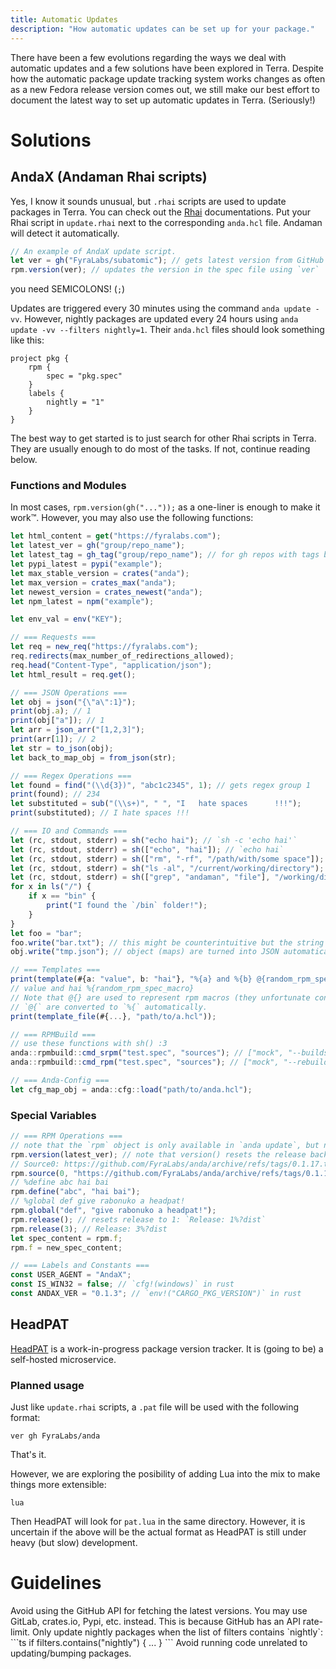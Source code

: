 ```yaml
---
title: Automatic Updates
description: "How automatic updates can be set up for your package."
---
```


There have been a few evolutions regarding the ways we deal with automatic updates and a few solutions have been explored in Terra.
Despite how the automatic package update tracking system works changes as often as a new Fedora release version comes out, we still
make our best effort to document the latest way to set up automatic updates in Terra. (Seriously!)


# Solutions

## AndaX (Andaman Rhai scripts)

Yes, I know it sounds unusual, but `.rhai` scripts are used to update packages in Terra. You can check out the [Rhai] documentations.
Put your Rhai script in `update.rhai` next to the corresponding `anda.hcl` file. Andaman will detect it automatically.
```ts
// An example of AndaX update script.
let ver = gh("FyraLabs/subatomic"); // gets latest version from GitHub
rpm.version(ver); // updates the version in the spec file using `ver`
```
<Warning>you need SEMICOLONS! (`;`)</Warning>

Updates are triggered every 30 minutes using the command `anda update -vv`. However, nightly packages are updated every 24 hours using
`anda update -vv --filters nightly=1`. Their `anda.hcl` files should look something like this:
```hcl
project pkg {
	rpm {
		spec = "pkg.spec"
	}
	labels {
		nightly = "1"
	}
}
```

The best way to get started is to just search for other Rhai scripts in Terra. They are usually enough to do most of the tasks.
If not, continue reading below.

### Functions and Modules

In most cases, `rpm.version(gh("..."));` as a one-liner is enough to make it work™. However, you may also use the following functions:
```ts
let html_content = get("https://fyralabs.com");
let latest_ver = gh("group/repo_name");
let latest_tag = gh_tag("group/repo_name"); // for gh repos with tags but not releases
let pypi_latest = pypi("example");
let max_stable_version = crates("anda");
let max_version = crates_max("anda");
let newest_version = crates_newest("anda");
let npm_latest = npm("example");

let env_val = env("KEY");

// === Requests ===
let req = new_req("https://fyralabs.com");
req.redirects(max_number_of_redirections_allowed);
req.head("Content-Type", "application/json");
let html_result = req.get();

// === JSON Operations ===
let obj = json("{\"a\":1}");
print(obj.a); // 1
print(obj["a"]); // 1
let arr = json_arr("[1,2,3]");
print(arr[1]); // 2
let str = to_json(obj);
let back_to_map_obj = from_json(str);

// === Regex Operations ===
let found = find("(\\d{3})", "abc1c2345", 1); // gets regex group 1 
print(found); // 234
let substituted = sub("(\\s+)", " ", "I   hate spaces      !!!");
print(substituted); // I hate spaces !!!

// === IO and Commands ===
let (rc, stdout, stderr) = sh("echo hai"); // `sh -c 'echo hai'`
let (rc, stdout, stderr) = sh(["echo", "hai"]); // `echo hai`
let (rc, stdout, stderr) = sh(["rm", "-rf", "/path/with/some space"]); // `rm -rf "/path/with/some space"`
let (rc, stdout, stderr) = sh("ls -al", "/current/working/directory"); // `sh -c 'ls -al'` with cwd specified
let (rc, stdout, stderr) = sh(["grep", "andaman", "file"], "/working/dir"); // `grep andaman file` with cwd specified
for x in ls("/") {
    if x == "bin" {
        print("I found the `/bin` folder!");
    }
}
let foo = "bar";
foo.write("bar.txt"); // this might be counterintuitive but the string "bar" is written into the file "bar.txt"
obj.write("tmp.json"); // object (maps) are turned into JSON automatically

// === Templates ===
print(template(#{a: "value", b: "hai"}, "%{a} and %{b} @{random_rpm_spec_macro}"));
// value and hai %{random_rpm_spec_macro}
// Note that @{} are used to represent rpm macros (they unfortunate conflict)
// `@{` are converted to `%{` automatically.
print(template_file(#{...}, "path/to/a.hcl"));

// === RPMBuild ===
// use these functions with sh() :3
anda::rpmbuild::cmd_srpm("test.spec", "sources"); // ["mock", "--buildsrpm", "--spec", "test.spec", "--sources", "sources", ...];
anda::rpmbuild::cmd_rpm("test.spec", "sources"); // ["mock", "--rebuild", ...];

// === Anda-Config ===
let cfg_map_obj = anda::cfg::load("path/to/anda.hcl");
```

### Special Variables

```ts
// === RPM Operations ===
// note that the `rpm` object is only available in `anda update`, but not `anda run`.
rpm.version(latest_ver); // note that version() resets the release back to 1 automatically
// Source0: https://github.com/FyraLabs/anda/archive/refs/tags/0.1.17.tar.gz
rpm.source(0, "https://github.com/FyraLabs/anda/archive/refs/tags/0.1.17.tar.gz");
// %define abc hai bai
rpm.define("abc", "hai bai");
// %global def give rabonuko a headpat!
rpm.global("def", "give rabonuko a headpat!");
rpm.release(); // resets release to 1: `Release: 1%?dist`
rpm.release(3); // Release: 3%?dist
let spec_content = rpm.f;
rpm.f = new_spec_content;

// === Labels and Constants ===
const USER_AGENT = "AndaX";
const IS_WIN32 = false; // `cfg!(windows)` in rust
const ANDAX_VER = "0.1.3"; // `env!("CARGO_PKG_VERSION")` in rust
```

## HeadPAT
[HeadPAT] is a work-in-progress package version tracker. It is (going to be) a self-hosted microservice.

### Planned usage
Just like `update.rhai` scripts, a `.pat` file will be used with the following format:
```
ver gh FyraLabs/anda
```
That's it.

However, we are exploring the posibility of adding Lua into the mix to make things more extensible:
```
lua
```
Then HeadPAT will look for `pat.lua` in the same directory.
However, it is uncertain if the above will be the actual format as HeadPAT is still under heavy (but slow) development.

# Guidelines
<Warning>
  Avoid using the <Tooltip tip="This includes gh() and gh_tag()">GitHub API</Tooltip> for fetching the latest versions.
  You may use GitLab, crates.io, Pypi, etc. instead.
  This is because GitHub has an API rate-limit.
</Warning>
<Info>
  Only update nightly packages when the list of filters contains `nightly`:
  ```ts
  if filters.contains("nightly") {
    ...
  }
  ```
</Info>
<Warning>Avoid running code unrelated to updating/bumping packages.</Warning>

[rhai]: https://rhai.rs/
[headpat]: https://github.com/terrapkg/headpat
